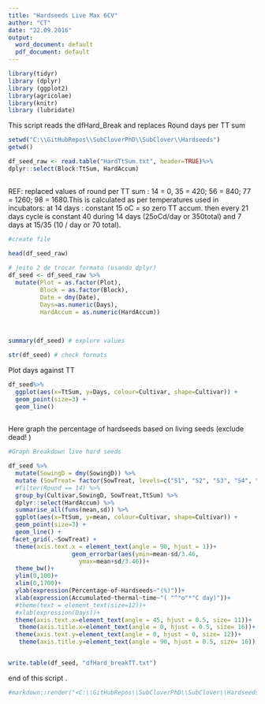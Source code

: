 ```yaml
---
title: "Hardseeds Live Max 6CV"
author: "CT"
date: "22.09.2016"
output:
  word_document: default
  pdf_document: default
---
```



```r
library(tidyr)
library (dplyr)
library (ggplot2)
library(agricolae)
library(knitr)
library (lubridate)

```
This script reads the dfHard_Break and replaces Round days per TT sum 

```r
setwd("C:\\GitHubRepos\\SubCloverPhD\\SubClover\\Hardseeds")
getwd()
```


```r
df_seed_raw <- read.table("HardTtSum.txt", header=TRUE)%>%
dplyr::select(Block:TtSum, HardAccum)
  
```

REF: replaced values of round per TT sum : 14 = 0, 35 = 420; 56 = 840; 77 = 1260; 98 = 1680.This is calculated as per temperatures used in incubators:
at 14 days : constant 15 oC = so zero TT accum. 
then every 21 days cycle is constant 40 during 14 days (25oCd/day or 350total) and 7 days at 15/35 (10 / day or 70 total).


```r
#create file
 
head(df_seed_raw)


```

```r
# jeito 2 de trocar formato (usando dplyr)
df_seed <- df_seed_raw %>%
  mutate(Plot = as.factor(Plot), 
         Block = as.factor(Block),
         Date = dmy(Date),
         Days=as.numeric(Days),
         HardAccum = as.numeric(HardAccum))
         
  

summary(df_seed) # explore values

```

```r
str(df_seed) # check formats


```

Plot days against TT

```r
df_seed%>%
  ggplot(aes(x=TtSum, y=Days, colour=Cultivar, shape=Cultivar)) +
  geom_point(size=3) +
  geom_line()
  
```



Here graph the percentage of hardseeds based on living seeds (exclude dead! )

```r
#Graph Breakdown live hard seeds 

df_seed %>%
  mutate(SowingD = dmy(SowingD)) %>%
  mutate (SowTreat= factor(SowTreat, levels=c("S1", "S2", "S3", "S4", "S6","S7"),labels=c("June", "July", "September", "November", "February","March")))%>%
  #filter(Round == 14) %>%
  group_by(Cultivar,SowingD, SowTreat,TtSum) %>%
  dplyr::select(HardAccum) %>%
  summarise_all(funs(mean,sd)) %>%
  ggplot(aes(x=TtSum, y=mean, colour=Cultivar, shape=Cultivar)) +
  geom_point(size=3) +
  geom_line() +
 facet_grid(.~SowTreat) +
  theme(axis.text.x = element_text(angle = 90, hjust = 1))+
                  geom_errorbar(aes(ymin=mean-sd/3.46,
                    ymax=mean+sd/3.46))+
  theme_bw()+
  ylim(0,100)+
  xlim(0,1700)+
  ylab(expression(Percentage~of~Hardseeds~"(%)"))+
  xlab(expression(Accumulated~thermal~time~"( "^"o"*"C day)"))+
  #theme(text = element_text(size=12))+
  #xlab(expression(Days))+
  theme(axis.text.x=element_text(angle = 45, hjust = 0.5, size= 11))+
   theme(axis.title.x=element_text(angle = 0, hjust = 0.5, size= 16))+
  theme(axis.text.y=element_text(angle = 0, hjust = 0, size= 12))+
   theme(axis.title.y=element_text(angle = 90, hjust = 0.5, size= 16))



```


```r
write.table(df_seed, "dfHard_breakTT.txt")
```



end of this script . 



```r

#markdown::render("<C:\\GitHubRepos\\SubCloverPhD\\SubClover\\HardseedsProject1Read.Rmd>") 
```


